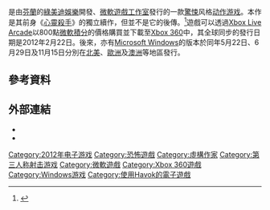 {{NoteTA
|G1=Games
|1=zh-cn:美国噩梦; zh-tw:魘長夢多;
|2=zh-cn:马克思·佩恩; zh-tw:麥斯·潘恩; zh-hk:麥斯·潘恩;
|3=zh-cn:植入性营销; zh-tw:置入性行銷;
|4=zh-cn:知识产权; zh-tw:智慧財產;
}}
{{Infobox VG
| title     = 心靈殺手：魘長夢多
| original  = Alan Wake's American Nightmare
| image     = Alan-Wake-American-Nightmare-Box-Art.jpg
| caption   = 《心靈殺手：魘長夢多》遊戲封面
| developer = [[綠美迪娛樂|綠美迪娛樂]]
| publisher = '''Xbox Live Arcade'''<br />[[微軟遊戲工作室|微軟遊戲工作室]]<br />'''Microsoft Windows'''<br />{{vgr|NA|綠美迪娛樂}}<br />Nordic Games Publishing
| writer    = [[山姆·萊克|山姆·萊克]]
| composer  = 派特利·阿蘭科
| engine    = MAX-FX 3.0
| platforms = [[Xbox_Live_Arcade|Xbox Live Arcade]]、[[Microsoft_Windows|Microsoft Windows]]
| released  = '''Xbox Live Arcade'''<br />2012年2月22日<br />'''Microsoft Windows'''{{vgr|NA|2012年5月22日|EU|2012年6月29日|AU|2012年11月15日}}
| genre     = [[驚悚遊戲|驚悚遊戲]]<br />[[動作遊戲|動作遊戲]]<br />[[第三人稱射擊遊戲|第三人稱射擊遊戲]]
| modes     = [[單人電子遊戲|單人電子遊戲]]
}}
{{Vgname|心靈殺手：魘長夢多|en=Alan Wake's American Nightmare|cn=心灵杀手：美国噩梦|tw=心靈殺手：魘長夢多|hk=tw}}是由[[芬蘭|芬蘭]]的[[綠美迪娛樂|綠美迪娛樂]]開發、[[微軟遊戲工作室|微軟遊戲工作室]]發行的一款[[驚悚遊戲|驚悚]]风格[[动作游戏|动作游戏]]。本作是其前身《[[心靈殺手|心靈殺手]]》的獨立續作，但並不是它的後傳。<ref name="joystiq_may">{{cite web |last=Kietzmann |first=Ludwig |url=http://www.joystiq.com/2011/05/10/new-alan-wake-confirmed-but-its-not-alan-wake-2/ |title=New Alan Wake confirmed, but it's not 'Alan Wake 2' |publisher=Joystiq |date=2011-05-10 |accessdate=2012-03-31 |archive-url=https://web.archive.org/web/20110829025928/http://www.joystiq.com/2011/05/10/new-alan-wake-confirmed-but-its-not-alan-wake-2 |archive-date=2011-08-29 |dead-url=yes }}</ref>遊戲可以透過[[Xbox_Live_Arcade|Xbox Live Arcade]]以800點[[微軟積分|微軟積分]]的價格購買並下載至[[Xbox_360|Xbox 360]]中，其全球同步的發行日期是2012年2月22日。後來，亦有[[Microsoft_Windows|Microsoft Windows]]的版本於同年5月22日、6月29日及11月15日分別在[[北美|北美]]、[[歐洲|歐洲]]及[[澳洲|澳洲]]等地區發行。

== 參考資料 ==
{{reflist|30em}}

== 外部連結 ==
{{Portal|电子游戏|Gamepad.svg}}
* {{Official website|http://www.alanwake.com/american-nightmare/}}{{en icon}}
* {{IMDb title|2258253}}

{{DEFAULTSORT:Alan Wake's American Nightmare}}
[[Category:2012年电子游戏|Category:2012年电子游戏]]
[[Category:恐怖遊戲|Category:恐怖遊戲]]
[[Category:虛構作家|Category:虛構作家]]
[[Category:第三人称射击游戏|Category:第三人称射击游戏]]
[[Category:微軟遊戲|Category:微軟遊戲]]
[[Category:Xbox_360遊戲|Category:Xbox 360遊戲]]
[[Category:Windows游戏|Category:Windows游戏]]
[[Category:使用Havok的電子遊戲|Category:使用Havok的電子遊戲]]